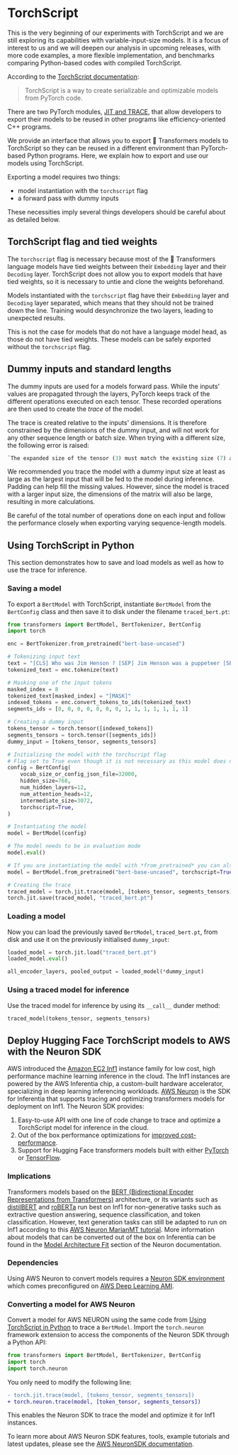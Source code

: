 <!--Copyright 2022 The HuggingFace Team. All rights reserved.

Licensed under the Apache License, Version 2.0 (the "License"); you may not use this file except in compliance with
the License. You may obtain a copy of the License at

http://www.apache.org/licenses/LICENSE-2.0

Unless required by applicable law or agreed to in writing, software distributed under the License is distributed on
an "AS IS" BASIS, WITHOUT WARRANTIES OR CONDITIONS OF ANY KIND, either express or implied. See the License for the
specific language governing permissions and limitations under the License.
-->

# TorchScript

<Tip>

This is the very beginning of our experiments with TorchScript and we are still
exploring its capabilities with variable-input-size models. It is a focus of interest to
us and we will deepen our analysis in upcoming releases, with more code examples, a more
flexible implementation, and benchmarks comparing Python-based codes with compiled
TorchScript.

</Tip>

According to the [TorchScript documentation](https://pytorch.org/docs/stable/jit.html):

> TorchScript is a way to create serializable and optimizable models from PyTorch code.

There are two PyTorch modules, [JIT and
TRACE](https://pytorch.org/docs/stable/jit.html), that allow developers to export their
models to be reused in other programs like efficiency-oriented C++ programs.

We provide an interface that allows you to export 🤗 Transformers models to TorchScript
so they can be reused in a different environment than PyTorch-based Python programs.
Here, we explain how to export and use our models using TorchScript.

Exporting a model requires two things:

- model instantiation with the `torchscript` flag
- a forward pass with dummy inputs

These necessities imply several things developers should be careful about as detailed
below.

## TorchScript flag and tied weights

The `torchscript` flag is necessary because most of the 🤗 Transformers language models
have tied weights between their `Embedding` layer and their `Decoding` layer.
TorchScript does not allow you to export models that have tied weights, so it is
necessary to untie and clone the weights beforehand.

Models instantiated with the `torchscript` flag have their `Embedding` layer and
`Decoding` layer separated, which means that they should not be trained down the line.
Training would desynchronize the two layers, leading to unexpected results.

This is not the case for models that do not have a language model head, as those do not
have tied weights. These models can be safely exported without the `torchscript` flag.

## Dummy inputs and standard lengths

The dummy inputs are used for a models forward pass. While the inputs' values are
propagated through the layers, PyTorch keeps track of the different operations executed
on each tensor. These recorded operations are then used to create the *trace* of the
model.

The trace is created relative to the inputs' dimensions. It is therefore constrained by
the dimensions of the dummy input, and will not work for any other sequence length or
batch size. When trying with a different size, the following error is raised:

```py
`The expanded size of the tensor (3) must match the existing size (7) at non-singleton dimension 2`
```

We recommended you trace the model with a dummy input size at least as large as the
largest input that will be fed to the model during inference. Padding can help fill the
missing values. However, since the model is traced with a larger input size, the
dimensions of the matrix will also be large, resulting in more calculations.

Be careful of the total number of operations done on each input and follow the
performance closely when exporting varying sequence-length models.

## Using TorchScript in Python

This section demonstrates how to save and load models as well as how to use the trace
for inference.

### Saving a model

To export a `BertModel` with TorchScript, instantiate `BertModel` from the `BertConfig`
class and then save it to disk under the filename `traced_bert.pt`:

```python
from transformers import BertModel, BertTokenizer, BertConfig
import torch

enc = BertTokenizer.from_pretrained("bert-base-uncased")

# Tokenizing input text
text = "[CLS] Who was Jim Henson ? [SEP] Jim Henson was a puppeteer [SEP]"
tokenized_text = enc.tokenize(text)

# Masking one of the input tokens
masked_index = 8
tokenized_text[masked_index] = "[MASK]"
indexed_tokens = enc.convert_tokens_to_ids(tokenized_text)
segments_ids = [0, 0, 0, 0, 0, 0, 0, 1, 1, 1, 1, 1, 1, 1]

# Creating a dummy input
tokens_tensor = torch.tensor([indexed_tokens])
segments_tensors = torch.tensor([segments_ids])
dummy_input = [tokens_tensor, segments_tensors]

# Initializing the model with the torchscript flag
# Flag set to True even though it is not necessary as this model does not have an LM Head.
config = BertConfig(
    vocab_size_or_config_json_file=32000,
    hidden_size=768,
    num_hidden_layers=12,
    num_attention_heads=12,
    intermediate_size=3072,
    torchscript=True,
)

# Instantiating the model
model = BertModel(config)

# The model needs to be in evaluation mode
model.eval()

# If you are instantiating the model with *from_pretrained* you can also easily set the TorchScript flag
model = BertModel.from_pretrained("bert-base-uncased", torchscript=True)

# Creating the trace
traced_model = torch.jit.trace(model, [tokens_tensor, segments_tensors])
torch.jit.save(traced_model, "traced_bert.pt")
```

### Loading a model

Now you can load the previously saved `BertModel`, `traced_bert.pt`, from disk and use
it on the previously initialised `dummy_input`:

```python
loaded_model = torch.jit.load("traced_bert.pt")
loaded_model.eval()

all_encoder_layers, pooled_output = loaded_model(*dummy_input)
```

### Using a traced model for inference

Use the traced model for inference by using its `__call__` dunder method:

```python
traced_model(tokens_tensor, segments_tensors)
```

## Deploy Hugging Face TorchScript models to AWS with the Neuron SDK

AWS introduced the [Amazon EC2 Inf1](https://aws.amazon.com/ec2/instance-types/inf1/)
instance family for low cost, high performance machine learning inference in the cloud.
The Inf1 instances are powered by the AWS Inferentia chip, a custom-built hardware
accelerator, specializing in deep learning inferencing workloads. [AWS
Neuron](https://awsdocs-neuron.readthedocs-hosted.com/en/latest/#) is the SDK for
Inferentia that supports tracing and optimizing transformers models for deployment on
Inf1. The Neuron SDK provides:


1. Easy-to-use API with one line of code change to trace and optimize a TorchScript
   model for inference in the cloud.
2. Out of the box performance optimizations for [improved
   cost-performance](https://awsdocs-neuron.readthedocs-hosted.com/en/latest/neuron-guide/benchmark/>).
3. Support for Hugging Face transformers models built with either
   [PyTorch](https://awsdocs-neuron.readthedocs-hosted.com/en/latest/src/examples/pytorch/bert_tutorial/tutorial_pretrained_bert.html)
   or
   [TensorFlow](https://awsdocs-neuron.readthedocs-hosted.com/en/latest/src/examples/tensorflow/huggingface_bert/huggingface_bert.html).

### Implications

Transformers models based on the [BERT (Bidirectional Encoder Representations from
Transformers)](https://huggingface.co/docs/transformers/main/model_doc/bert)
architecture, or its variants such as
[distilBERT](https://huggingface.co/docs/transformers/main/model_doc/distilbert) and
[roBERTa](https://huggingface.co/docs/transformers/main/model_doc/roberta) run best on
Inf1 for non-generative tasks such as extractive question answering, sequence
classification, and token classification. However, text generation tasks can still be
adapted to run on Inf1 according to this [AWS Neuron MarianMT
tutorial](https://awsdocs-neuron.readthedocs-hosted.com/en/latest/src/examples/pytorch/transformers-marianmt.html).
More information about models that can be converted out of the box on Inferentia can be
found in the [Model Architecture
Fit](https://awsdocs-neuron.readthedocs-hosted.com/en/latest/neuron-guide/models/models-inferentia.html#models-inferentia)
section of the Neuron documentation.

### Dependencies

Using AWS Neuron to convert models requires a [Neuron SDK
environment](https://awsdocs-neuron.readthedocs-hosted.com/en/latest/neuron-guide/neuron-frameworks/pytorch-neuron/index.html#installation-guide)
which comes preconfigured on [AWS Deep Learning
AMI](https://docs.aws.amazon.com/dlami/latest/devguide/tutorial-inferentia-launching.html).

### Converting a model for AWS Neuron

Convert a model for AWS NEURON using the same code from [Using TorchScript in
Python](serialization#using-torchscript-in-python) to trace a `BertModel`. Import the
`torch.neuron` framework extension to access the components of the Neuron SDK through a
Python API:

```python
from transformers import BertModel, BertTokenizer, BertConfig
import torch
import torch.neuron
```

You only need to modify the following line:

```diff
- torch.jit.trace(model, [tokens_tensor, segments_tensors])
+ torch.neuron.trace(model, [token_tensor, segments_tensors])
```

This enables the Neuron SDK to trace the model and optimize it for Inf1 instances.

To learn more about AWS Neuron SDK features, tools, example tutorials and latest
updates, please see the [AWS NeuronSDK
documentation](https://awsdocs-neuron.readthedocs-hosted.com/en/latest/index.html).

